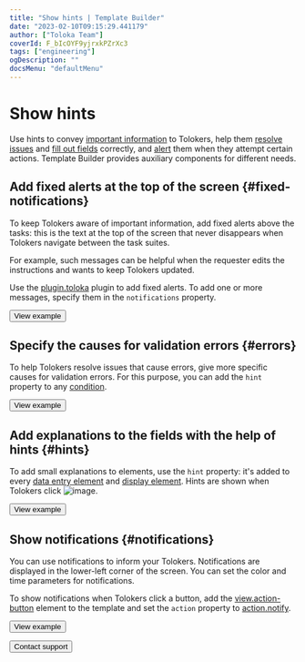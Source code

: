 ```yaml
---
title: "Show hints | Template Builder"
date: "2023-02-10T09:15:29.441179"
author: ["Toloka Team"]
coverId: F_bIcOYF9yjrxkPZrXc3
tags: ["engineering"]
ogDescription: ""
docsMenu: "defaultMenu"
---
```


# Show hints

Use hints to convey [important information](#fixed-notifications) to Tolokers, help them [resolve issues](#errors) and [fill out fields](#hints) correctly, and [alert](#notifications) them when they attempt certain actions. Template Builder provides auxiliary components for different needs.

## Add fixed alerts at the top of the screen {#fixed-notifications}

To keep Tolokers aware of important information, add fixed alerts above the tasks: this is the text at the top of the screen that never disappears when Tolokers navigate between the task suites.

For example, such messages can be helpful when the requester edits the instructions and wants to keep Tolokers updated.

Use the [plugin.toloka](/docs-new/template-builder/reference/plugin.toloka) plugin to add fixed alerts. To add one or more messages, specify them in the `notifications` property.

<Button themeColor="light" view="default" size="l" type="link" url="https://ya.cc/t/5ywCvXMi3ttAhj">View example</Button>

## Specify the causes for validation errors {#errors}

To help Tolokers resolve issues that cause errors, give more specific causes for validation errors. For this purpose, you can add the `hint` property to any [condition](/docs-new/template-builder/reference/conditions).

<Button themeColor="light" view="default" size="l" type="link" url="https://ya.cc/t/FGuFl3TF3ttEwU">View example</Button>

## Add explanations to the fields with the help of hints {#hints}

To add small explanations to elements, use the `hint` property: it's added to every [data entry element](/docs-new/template-builder/reference/fields) and [display element](/docs-new/template-builder/reference/views). Hints are shown when Tolokers click <img src="https://tlk-infra-front.azureedge.net/portal-static/uploaded/images/1675425156663/1675425156663_original_svg.svg" alt="image" />.

<Button themeColor="light" view="default" size="l" type="link" url="https://ya.cc/t/5s11EWHA3ttAjy">View example</Button>

## Show notifications {#notifications}

You can use notifications to inform your Tolokers. Notifications are displayed in the lower-left corner of the screen. You can set the color and time parameters for notifications.

To show notifications when Tolokers click a button, add the [view.action-button](/docs-new/template-builder/reference/view.action-button) element to the template and set the `action` property to [action.notify](/docs-new/template-builder/reference/action.notify).

<Button themeColor="light" view="default" size="l" type="link" url="https://ya.cc/t/FZ0ZBpqm3ttEwp">View example</Button>

<Button themeColor="light" view="default" size="l" type="link" url="/docs-new/template-builder/support">Contact support</Button>
